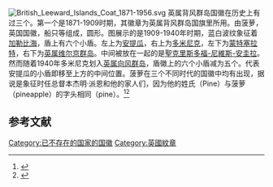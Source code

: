 [[File:British_Leeward_Islands_Coat_1871-1956.svg|thumb]]
英属背风群岛国徽在历史上有过三个。第一个是1871-1909时期，其徽章为英属背风群岛国旗里所用。由菠萝，英国国徽，船只等组成，圆形。图展示的是1909-1940年时期，蓝白波纹象征着[[加勒比海|加勒比海]]，盾上有六个小盾。左上为[[安提瓜和巴布达|安提瓜]]，右上为[[多米尼克|多米尼克]]，左下为[[蒙特塞拉特|蒙特塞拉特]]，右下为[[英属维尔京群岛|英属维尔京群岛]]。中间被放在一起的是[[聖克里斯多福-尼維斯-安圭拉|聖克里斯多福-尼維斯-安圭拉]]。然而随着1940年多米尼克划入[[英属向风群岛|英属向风群岛]]，盾徽上的六个小盾减为五个。代表安提瓜的小盾即移至上方的中间位置。菠萝在三个不同时代的国徽中均有出现，据说是象征时任总督本杰明·派恩和他的家人们，因为他的姓氏（Pine）与菠萝（pineapple）的字头相同（pine）。<ref>{{cite web | url=http://flags.lidicity.com/index.html | title=立地城 国旗国徽国歌 | accessdate=2013-08-30}}</ref><ref>{{cite web | url=http://flagspot.net/flags/gb-leewa.html | title=世界旗帜网 向风群岛（英文） | accessdate=2013-08-30}}</ref>

==参考文献==
{{reflist}}

[[Category:已不存在的国家的国徽|Category:已不存在的国家的国徽]]
[[Category:英國紋章|Category:英國紋章]]